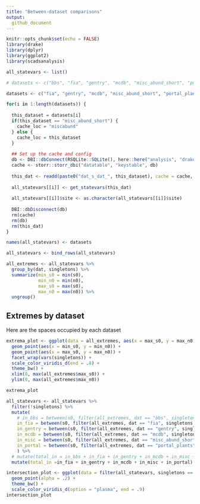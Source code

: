 ```yaml
---
title: "Between-dataset comparisons"
output: 
  github_document
---
```


```r
knitr::opts_chunk$set(echo = FALSE)
library(drake)
library(dplyr)
library(ggplot2)
library(scadsanalysis)

all_statevars <- list() 

# datasets <- c("bbs", "fia", "gentry", "mcdb", "misc_abund_short", "portal_plants")

datasets <- c("fia", "gentry", "mcdb", "misc_abund_short", "portal_plants")

for(i in 1:length(datasets)) {
  
  this_dataset = datasets[i]
  if(this_dataset == "misc_abund_short") {
    cache_loc = "miscabund"
  } else {
    cache_loc = this_dataset
  }
  
  ## Set up the cache and config
  db <- DBI::dbConnect(RSQLite::SQLite(), here::here("analysis", "drake", paste0("drake-cache-", cache_loc, ".sqlite")))
  cache <- storr::storr_dbi("datatable", "keystable", db)
  
  this_dat <- readd(paste0("dat_s_dat_", this_dataset), cache = cache, character_only = T)
  
  all_statevars[[i]] <- get_statevars(this_dat)
  
  all_statevars[[i]]$site <- as.character(all_statevars[[i]]$site)
  
  DBI::dbDisconnect(db)
  rm(cache)
  rm(db)
  rm(this_dat)
}

names(all_statevars) <- datasets

all_statevars <- bind_rows(all_statevars)

all_extremes <- all_statevars %>%
  group_by(dat, singletons) %>%
  summarize(min_s0 = min(s0),
            min_n0 = min(n0),
            max_s0 = max(s0),
            max_n0 = max(n0)) %>%
  ungroup()

```

## Extremes by dataset

Here are the spaces occupied by each dataset
```r
extrema_plot <- ggplot(data = all_extremes, aes(x = max_s0, y = max_n0, color = dat)) +
  geom_point(aes(x = min_s0, y = min_n0)) +
  geom_point(aes(x = max_s0, y = max_n0)) +
  facet_wrap(vars(singletons)) +
  scale_color_viridis_d(end = .8) +
  theme_bw() +
  xlim(0, max(all_extremes$max_s0)) +
  ylim(0, max(all_extremes$max_n0))

extrema_plot

```

```r

all_statevars <- all_statevars %>%
  filter(!singletons) %>%
  mutate(
    # in_bbs = between(s0, filter(all_extremes, dat == "bbs", singletons == F)$min_s0[1], filter(all_extremes, dat == "bbs", singletons == F)$max_s0[1]) + between(n0, filter(all_extremes, dat == "bbs", singletons == F)$min_n0[1], filter(all_extremes, dat == "bbs", singletons == F)$max_n0[1]) == 2,
    in_fia = between(s0, filter(all_extremes, dat == "fia", singletons == F)$min_s0[1], filter(all_extremes, dat == "fia", singletons == F)$max_s0[1]) + between(n0, filter(all_extremes, dat == "fia", singletons == F)$min_n0[1], filter(all_extremes, dat == "fia", singletons == F)$max_n0[1]) == 2,
    in_gentry = between(s0, filter(all_extremes, dat == "gentry", singletons == F)$min_s0[1], filter(all_extremes, dat == "gentry", singletons == F)$max_s0[1]) + between(n0, filter(all_extremes, dat == "gentry", singletons == F)$min_n0[1], filter(all_extremes, dat == "gentry", singletons == F)$max_n0[1]) == 2,
    in_mcdb = between(s0, filter(all_extremes, dat == "mcdb", singletons == F)$max_s0[1], filter(all_extremes, dat == "mcdb", singletons == F)$max_s0[1]) + between(n0, filter(all_extremes, dat == "mcdb", singletons == F)$min_n0[1], filter(all_extremes, dat == "mcdb", singletons == F)$max_n0[1]) == 2,
    in_misc = between(s0, filter(all_extremes, dat == "misc_abund_short", singletons == F)$max_s0[1], filter(all_extremes, dat == "misc_abund_short", singletons == F)$max_s0[1]) + between(n0, filter(all_extremes, dat == "misc_abund_short", singletons == F)$min_n0[1], filter(all_extremes, dat == "misc_abund_short", singletons == F)$max_n0[1]) == 2,
    in_portal = between(s0, filter(all_extremes, dat == "portal_plants", singletons == F)$max_s0[1], filter(all_extremes, dat == "portal_plants", singletons == F)$max_s0[1]) + between(n0, filter(all_extremes, dat == "portal_plants", singletons == F)$min_n0[1], filter(all_extremes, dat == "portal_plants", singletons == F)$max_n0[1]) == 2
    ) %>%
  # mutate(total_in = in_bbs + in_fia + in_gentry + in_mcdb + in_misc + in_portal)
  mutate(total_in =in_fia + in_gentry + in_mcdb + in_misc + in_portal)

```

```r

intersection_plot <- ggplot(data = filter(all_statevars, singletons == FALSE, total_in > 1), aes(x = s0, y = n0, color = as.factor(total_in))) +
  geom_point(alpha = .2) +
  theme_bw() +
  scale_color_viridis_d(option = "plasma", end = .9)
intersection_plot

```
